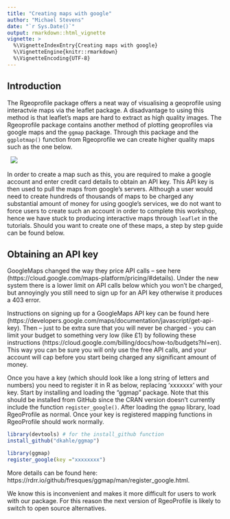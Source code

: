 ```yaml
---
title: "Creating maps with google"
author: "Michael Stevens"
date: "`r Sys.Date()`"
output: rmarkdown::html_vignette
vignette: >
  %\VignetteIndexEntry{Creating maps with google}
  %\VignetteEngine{knitr::rmarkdown}
  %\VignetteEncoding{UTF-8}
---
```


## Introduction

The Rgeoprofile package offers a neat way of visualising a geoprofile using interactvie maps via the leaflet package. A disadvantage to using this method is that leaflet's maps are hard to extract as high quality images. The Rgeoprofile package contains another method of plotting geoprofiles via google maps and the `ggmap` package. Through this package and the `ggplotmap()` function from Rgeoprofile we can create higher quality maps such as the one below.  

\  
![](https://github.com/Michael-Stevens-27/Rgeoprofile/raw/workshop/docs/articles/images/LondonExample_figure1.png)
\  

<!-- ```{r, echo = F, out.width="400px"}
download.file(url = "https://github.com/Michael-Stevens-27/Rgeoprofile/raw/workshop/docs/articles/images/LondonExample_figure1.png",
          destfile = "image.png",
          mode = 'wb')
knitr::include_graphics(path = "image.png")
``` -->

In order to create a map such as this, you are required to make a google account and enter credit card details to obtain an API key. This API key is then used to pull the maps from google's servers. Although a user would need to create hundreds of thousands of maps to be charged any substantial amount of money for using google's services, we do not want to force users to create such an account in order to complete this workshop, hence we have stuck to producing interactive maps through `leaflet` in the tutorials. Should you want to create one of these maps, a step by step guide can be found below. 

## Obtaining an API key     

GoogleMaps changed the way they price API calls – see here (https://cloud.google.com/maps-platform/pricing/#details). Under the new system there is a lower limit on API calls below which you won’t be charged, but annoyingly you still need to sign up for an API key otherwise it produces a 403 error.

Instructions on signing up for a GoogleMaps API key can be found here (https://developers.google.com/maps/documentation/javascript/get-api-key). Then – just to be extra sure that you will never be charged - you can limit your budget to something very low (like £1) by following these instructions (https://cloud.google.com/billing/docs/how-to/budgets?hl=en). This way you can be sure you will only use the free API calls, and your account will cap before you start being charged any significant amount of money.

Once you have a key (which should look like a long string of letters and numbers) you need to register it in R as below, replacing 'xxxxxxx' with your key. Start by installing and loading the “ggmap” package. Note that this should be installed from GitHub since the CRAN version doesn’t currently include the function `register_google()`. After loading the `ggmap` library, load RgeoProfile as normal. Once your key is registered mapping functions in RgeoProfile should work normally.

```r
library(devtools) # for the install_github function
install_github("dkahle/ggmap")

library(ggmap)
register_google(key ="xxxxxxxx")
```
More details can be found here: https://rdrr.io/github/fresques/ggmap/man/register_google.html.

We know this is inconvenient and makes it more difficult for users to work with our package. For this reason the next version of RgeoProfile is likely to switch to open source alternatives.
